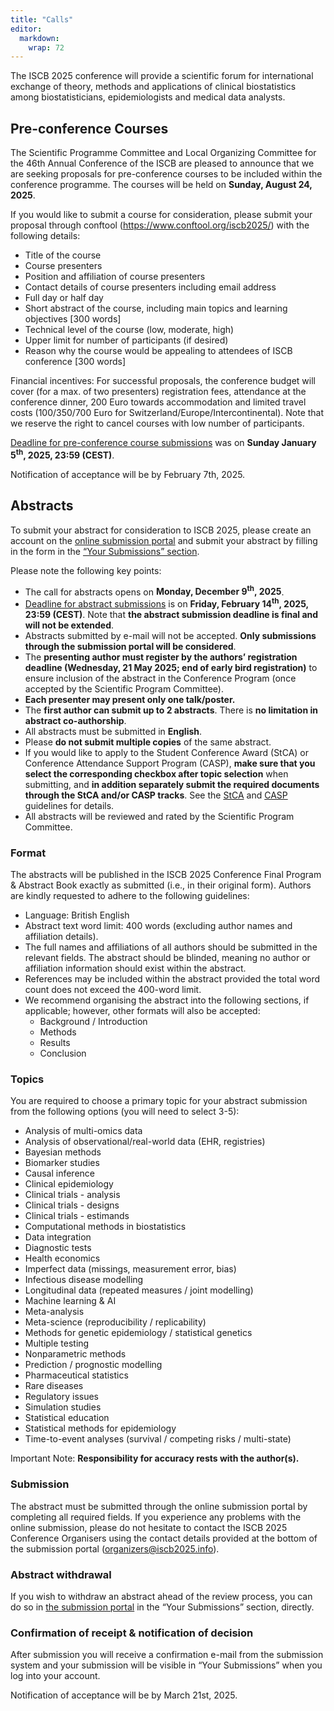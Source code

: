 ```yaml
---
title: "Calls"
editor: 
  markdown: 
    wrap: 72
---
```


The ISCB 2025 conference will provide a scientific forum for
international exchange of theory, methods and applications of clinical
biostatistics among biostatisticians, epidemiologists and medical data
analysts.

## Pre-conference Courses

The Scientific Programme Committee and Local Organizing Committee for
the 46th Annual Conference of the ISCB are pleased to announce that we
are seeking proposals for pre-conference courses to be included within
the conference programme. The courses will be held on **Sunday, August
24, 2025**.

If you would like to submit a course for consideration, please submit
your proposal through conftool (<https://www.conftool.org/iscb2025/>)
with the following details:

-   Title of the course
-   Course presenters
-   Position and affiliation of course presenters
-   Contact details of course presenters including email address
-   Full day or half day
-   Short abstract of the course, including main topics and learning
    objectives \[300 words\]
-   Technical level of the course (low, moderate, high)
-   Upper limit for number of participants (if desired)
-   Reason why the course would be appealing to attendees of ISCB
    conference \[300 words\]

Financial incentives: For successful proposals, the conference budget
will cover (for a max. of two presenters) registration fees, attendance
at the conference dinner, 200 Euro towards accommodation and limited
travel costs (100/350/700 Euro for Switzerland/Europe/Intercontinental).
Note that we reserve the right to cancel courses with low number of
participants.

[Deadline for pre-conference course submissions](key-dates.html) was
on **Sunday January 5<sup>th</sup>, 2025, 23:59 (CEST)**.

Notification of acceptance will be by February 7th, 2025.

## Abstracts

To submit your abstract for consideration to ISCB 2025, please create an
account on the [online submission
portal](https://www.conftool.org/iscb2025) and submit your abstract by
filling in the form in the ["Your Submissions"
section](https://www.conftool.org/iscb2025/index.php?page=submissions).

Please note the following key points:

-   The call for abstracts opens on **Monday, December 9<sup>th</sup>, 2025**.
-   [Deadline for abstract submissions](key-dates.html) is on 
    **Friday, February 14<sup>th</sup>, 2025, 23:59 (CEST)**. Note that **the
    abstract submission deadline is final and will not be extended**.
-   Abstracts submitted by e-mail will not be accepted. **Only
    submissions through the submission portal will be considered**.
-   The **presenting author must register by the authors’ registration
    deadline (Wednesday, 21 May 2025; end of early bird registration)**
    to ensure inclusion of the abstract in the Conference Program (once
    accepted by the Scientific Program Committee).
-   **Each presenter may present only one talk/poster.**
-   The **first author can submit up to 2 abstracts**. There is **no
    limitation in abstract co-authorship**.
-   All abstracts must be submitted in **English**.
-   Please **do not submit multiple copies** of the same abstract.
-   If you would like to apply to the Student Conference Award (StCA) or Conference Attendance Support Program (CASP), **make sure that you 
    select the corresponding checkbox after topic selection** when submitting, 
    and **in addition separately submit the required documents through the StCA and/or
    CASP tracks**. See the [StCA](awards-student.qmd) and [CASP](awards-casp.qmd) guidelines for details.
-   All abstracts will be reviewed and rated by the Scientific Program
    Committee.

### Format

The abstracts will be published in the ISCB 2025 Conference Final
Program & Abstract Book exactly as submitted (i.e., in their original
form). Authors are kindly requested to adhere to the following
guidelines:

-   Language: British English
-   Abstract text word limit: 400 words (excluding author names and
    affiliation details).
-   The full names and affiliations of all authors should be submitted
    in the relevant fields. The abstract should be blinded, meaning no author 
    or affiliation information should exist within the abstract.
-   References may be included within the abstract provided the total
    word count does not exceed the 400-word limit.
-   We recommend organising the abstract into the following sections, if
    applicable; however, other formats will also be accepted:
    -   Background / Introduction
    -   Methods
    -   Results
    -   Conclusion

### Topics

You are required to choose a primary topic for your abstract submission
from the following options (you will need to select 3-5):

-   Analysis of multi-omics data
-   Analysis of observational/real-world data (EHR, registries)
-   Bayesian methods
-   Biomarker studies
-   Causal inference
-   Clinical epidemiology
-   Clinical trials - analysis
-   Clinical trials - designs
-   Clinical trials - estimands
-   Computational methods in biostatistics
-   Data integration
-   Diagnostic tests
-   Health economics
-   Imperfect data (missings, measurement error, bias)
-   Infectious disease modelling
-   Longitudinal data (repeated measures / joint modelling)
-   Machine learning & AI
-   Meta-analysis
-   Meta-science (reproducibility / replicability)
-   Methods for genetic epidemiology / statistical genetics
-   Multiple testing
-   Nonparametric methods
-   Prediction / prognostic modelling
-   Pharmaceutical statistics
-   Rare diseases
-   Regulatory issues
-   Simulation studies
-   Statistical education
-   Statistical methods for epidemiology
-   Time-to-event analyses (survival / competing risks / multi-state)

Important Note: **Responsibility for accuracy rests with the
author(s).**

### Submission

The abstract must be submitted through the online submission portal by
completing all required fields. If you experience any problems with the
online submission, please do not hesitate to contact the ISCB 2025
Conference Organisers using the contact details provided at the bottom
of the submission portal
([organizers\@iscb2025.info](mailto:organizers@iscb2025.info)).

### Abstract withdrawal

If you wish to withdraw an abstract ahead of the review process, you can
do so in [the submission portal](https://www.conftool.org/iscb2025) in
the "Your Submissions" section, directly.

### Confirmation of receipt & notification of decision

After submission you will receive a confirmation e-mail from the
submission system and your submission will be visible in "Your
Submissions" when you log into your account.

Notification of acceptance will be by March 21st, 2025.
